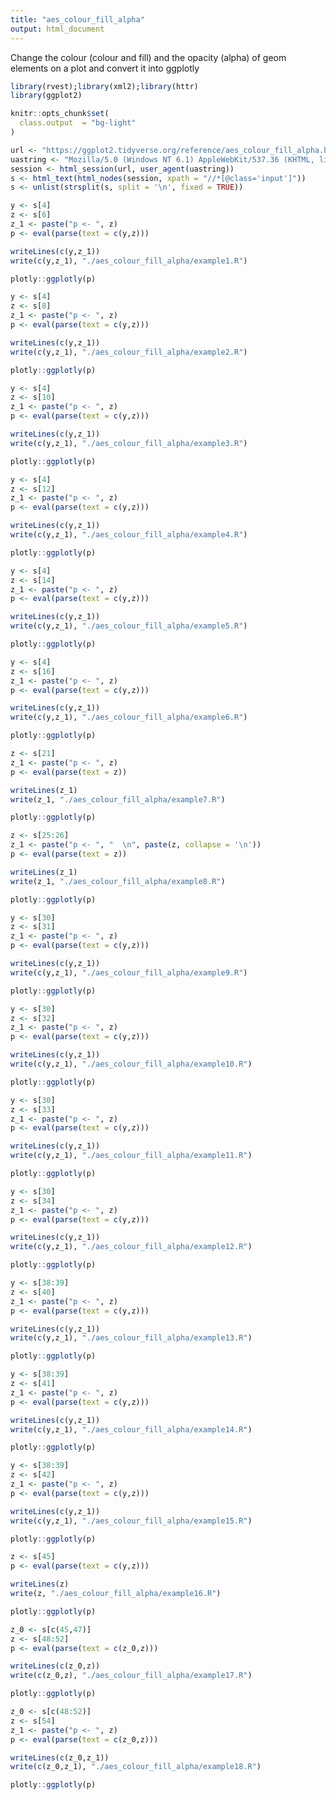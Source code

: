 ```yaml
---
title: "aes_colour_fill_alpha"
output: html_document
---
```


Change the colour (colour and fill) and the opacity (alpha) of geom elements on a plot and convert it into ggplotly

```r
library(rvest);library(xml2);library(httr)
library(ggplot2)

knitr::opts_chunk$set(
  class.output  = "bg-light"
)
```

```r
url <- "https://ggplot2.tidyverse.org/reference/aes_colour_fill_alpha.html"
uastring <- "Mozilla/5.0 (Windows NT 6.1) AppleWebKit/537.36 (KHTML, like Gecko) Chrome/88.0.4324.190 Safari/537.36"
session <- html_session(url, user_agent(uastring))
s <- html_text(html_nodes(session, xpath = "//*[@class='input']"))
s <- unlist(strsplit(s, split = '\n', fixed = TRUE))
```

```r
y <- s[4]
z <- s[6]
z_1 <- paste("p <- ", z)
p <- eval(parse(text = c(y,z)))
```

```r
writeLines(c(y,z_1))
write(c(y,z_1), "./aes_colour_fill_alpha/example1.R")
```

```r
plotly::ggplotly(p)
```

```r
y <- s[4]
z <- s[8]
z_1 <- paste("p <- ", z)
p <- eval(parse(text = c(y,z)))
```

```r
writeLines(c(y,z_1))
write(c(y,z_1), "./aes_colour_fill_alpha/example2.R")
```

```r
plotly::ggplotly(p)
```

```r
y <- s[4]
z <- s[10]
z_1 <- paste("p <- ", z)
p <- eval(parse(text = c(y,z)))
```

```r
writeLines(c(y,z_1))
write(c(y,z_1), "./aes_colour_fill_alpha/example3.R")
```

```r
plotly::ggplotly(p)
```

```r
y <- s[4]
z <- s[12]
z_1 <- paste("p <- ", z)
p <- eval(parse(text = c(y,z)))
```

```r
writeLines(c(y,z_1))
write(c(y,z_1), "./aes_colour_fill_alpha/example4.R")
```

```r
plotly::ggplotly(p)
```

```r
y <- s[4]
z <- s[14]
z_1 <- paste("p <- ", z)
p <- eval(parse(text = c(y,z)))
```

```r
writeLines(c(y,z_1))
write(c(y,z_1), "./aes_colour_fill_alpha/example5.R")
```

```r
plotly::ggplotly(p)
```

```r
y <- s[4]
z <- s[16]
z_1 <- paste("p <- ", z)
p <- eval(parse(text = c(y,z)))
```

```r
writeLines(c(y,z_1))
write(c(y,z_1), "./aes_colour_fill_alpha/example6.R")
```

```r
plotly::ggplotly(p)
```

```r
z <- s[21]
z_1 <- paste("p <- ", z)
p <- eval(parse(text = z))
```

```r
writeLines(z_1)
write(z_1, "./aes_colour_fill_alpha/example7.R")
```

```r
plotly::ggplotly(p)
```

```r
z <- s[25:26]
z_1 <- paste("p <- ", "  \n", paste(z, collapse = '\n'))
p <- eval(parse(text = z))
```

```r
writeLines(z_1)
write(z_1, "./aes_colour_fill_alpha/example8.R")
```

```r
plotly::ggplotly(p)
```

```r
y <- s[30]
z <- s[31]
z_1 <- paste("p <- ", z)
p <- eval(parse(text = c(y,z)))
```

```r
writeLines(c(y,z_1))
write(c(y,z_1), "./aes_colour_fill_alpha/example9.R")
```

```r
plotly::ggplotly(p)
```

```r
y <- s[30]
z <- s[32]
z_1 <- paste("p <- ", z)
p <- eval(parse(text = c(y,z)))
```

```r
writeLines(c(y,z_1))
write(c(y,z_1), "./aes_colour_fill_alpha/example10.R")
```

```r
plotly::ggplotly(p)
```

```r
y <- s[30]
z <- s[33]
z_1 <- paste("p <- ", z)
p <- eval(parse(text = c(y,z)))
```

```r
writeLines(c(y,z_1))
write(c(y,z_1), "./aes_colour_fill_alpha/example11.R")
```

```r
plotly::ggplotly(p)
```

```r
y <- s[30]
z <- s[34]
z_1 <- paste("p <- ", z)
p <- eval(parse(text = c(y,z)))
```

```r
writeLines(c(y,z_1))
write(c(y,z_1), "./aes_colour_fill_alpha/example12.R")
```

```r
plotly::ggplotly(p)
```

```r
y <- s[38:39]
z <- s[40]
z_1 <- paste("p <- ", z)
p <- eval(parse(text = c(y,z)))
```

```r
writeLines(c(y,z_1))
write(c(y,z_1), "./aes_colour_fill_alpha/example13.R")
```

```r
plotly::ggplotly(p)
```

```r
y <- s[38:39]
z <- s[41]
z_1 <- paste("p <- ", z)
p <- eval(parse(text = c(y,z)))
```

```r
writeLines(c(y,z_1))
write(c(y,z_1), "./aes_colour_fill_alpha/example14.R")
```

```r
plotly::ggplotly(p)
```

```r
y <- s[38:39]
z <- s[42]
z_1 <- paste("p <- ", z)
p <- eval(parse(text = c(y,z)))
```

```r
writeLines(c(y,z_1))
write(c(y,z_1), "./aes_colour_fill_alpha/example15.R")
```

```r
plotly::ggplotly(p)
```

```r
z <- s[45]
p <- eval(parse(text = c(y,z)))
```

```r
writeLines(z)
write(z, "./aes_colour_fill_alpha/example16.R")
```

```r
plotly::ggplotly(p)
```

```r
z_0 <- s[c(45,47)]
z <- s[48:52]
p <- eval(parse(text = c(z_0,z)))
```

```r
writeLines(c(z_0,z))
write(c(z_0,z), "./aes_colour_fill_alpha/example17.R")
```

```r
plotly::ggplotly(p)
```

```r
z_0 <- s[c(48:52)]
z <- s[54]
z_1 <- paste("p <- ", z)
p <- eval(parse(text = c(z_0,z)))
```

```r
writeLines(c(z_0,z_1))
write(c(z_0,z_1), "./aes_colour_fill_alpha/example18.R")
```

```r
plotly::ggplotly(p)
```








